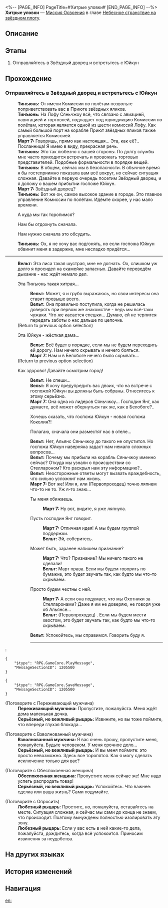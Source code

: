 <%-- [PAGE_INFO]
PageTitle=#Хитрые уловки#
[END_PAGE_INFO] --%>
{{Дополнить|Диалоги.}}
{{Миссия Инфобокс
|id              = 1020302
|Название        = 
|Изображение     = Миссия Хитрые уловки.png
|Тип             = Миссия Освоения
|Событие         = 
|Глава           = Небесное странствие на звёздном плоту
|Условия         = Завершена [[Миссия Освоения]] «[[Среди поражённых Марой]]»
|Персонажи       = Вельт; Взволнованный мужчина; Любезный рыцарь; Март 7; Обеспокоенная женщина; Первопроходец; Переживающий мужчина; Серьёзный, но вежливый рыцарь; Тинъюнь
|СтартЛокация    = [[Лофу Сяньчжоу]] — [[Центральная гавань Приюта звёздных яликов]]
|Мир             = Лофу Сяньчжоу
|Предыдущая      = Среди поражённых Марой
|Следующая       = Гончая гонится за лисой
|Награды         = Опыт Освоения*800; Звёздный нефрит*80; Путеводитель путешественника*3; Очищенный эфир*3; Кредиты*30 000
}}
'''Хитрые уловки''' — [[Миссия Освоения]] в главе [[Небесное странствие на звёздном плоту]].

==Описание==
{{Описание|В Звёздном дворце подающие надежды Первопроходцы, к сожалению, получили отказ Юйкун.<br />К счастью, появляется генерал Цзин Юань из Облачных Рыцарей Лофу. Однако он поручает вам поиск не Стелларона, а местонахождения Кафки.<br />Покинув Звёздный дворец, вы немного отдохнули и решили найти Дань Хэна.}}

==Этапы==
# Отправляйтесь в Звёздный дворец и встретьтесь с Юйкун

==Прохождение==
{{Дополнить}}

===Отправляйтесь в Звёздный дворец и встретьтесь с Юйкун===
{{Описание миссии|тип=Миссия Освоения|локация=Центральная гавань Приюта звёздных яликов|Зная, что вы прибыли за Стелларонами, Тинъюнь приглашает всех на встречу в Звёздный дворец.<br />Шесть комиссий управляют Сяньчжоу. Если вы хотите свободно передвигаться по Лофу, вы должны получить одобрение главы Комиссии по полётам Юйкун, который отвечает за транспорт и дипломатию.}}
{{Диалог Начало}}
:'''Тинъюнь:''' От имени Комиссии по полётам позвольте поприветствовать вас в Приюте звёздных яликов.
:'''Тинъюнь:''' На Лофу Сяньчжоу всё, что связано с авиацией, навигацией и торговлей, подпадает под юрисдикцию Комиссии по полётам, которая является одной из шести комиссий Лофу. Как самый большой порт на корабле Приют звёздных яликов также управляется Комиссией.
:'''Март 7:''' Говоришь, прямо как настоящая... Эта, как её?.. Посланница! Я имею в виду, прекрасная речь.
:'''Тинъюнь:''' Это так любезно с вашей стороны. По долгу службы мне часто приходится встречать и провожать торговых представителей. Подобные формальности в порядке вещей.
:'''Тинъюнь:''' В общем, сейчас мы в безопасности. В обычное время я бы гостеприимно показала вам всё вокруг, но сейчас ситуация сложная. Давайте в первую очередь посетим Звёздный дворец, и я доложу о вашем прибытии госпоже Юйкун.
:'''Март 7:''' Звёздный дворец?
:'''Тинъюнь:''' Вот же он, самое высокое здание в городе. Это главное управление Комиссии по полётам. Идёмте скорее, у нас мало времени.
:{{Диалог|Стрелка}} А куда мы так торопимся?
:{{Диалог|Стрелка}} Нам бы отдохнуть сначала.
:{{Диалог|Стрелка}} Нам нужно сначала это обсудить.
:'''Тинъюнь:''' Ох, я не хочу вас подгонять, но если госпожа Юйкун обвинит меня в задержке, мне несладко придётся...
:{{tx}}
----
:'''Вельт:''' Эта лиса такая шустрая, мне не догнать. Ох, слишком уж долго я просидел на скамейке запасных. Давайте переведём дыхание - нас ждёт немало дел.
:{{Диалог|Разговор}} Эта Тинъюнь такая хитрая...
::'''Вельт:''' Может, я и грубо выражаюсь, но свои интересы она ставит превыше всего.
::'''Вельт:''' Она правильно поступила, когда не решилась доверять при первом же знакомстве - ведь мы всё-таки чужаки. Что же касается спешки... Думаю, ей не терпится передать заботы о нас дальше по цепочке.
:;(Return to previous option selection)
:{{Диалог|Разговор}} Эта Юйкун - жёсткая дама...
::'''Вельт:''' Всё будет в порядке, если мы не будем переходить ей дорогу. Нам нечего скрывать и нечего бояться.
::'''Март 7:''' Нам и в Белобоге нечего было скрывать...
:;(Return to previous option selection)
:{{Диалог|Стрелка}} Как здорово! Давайте осмотрим город!
::'''Вельт:''' Не спеши...
::'''Вельт:''' Я хочу предупредить вас двоих, что на встрече с госпожой Юйкун вы должны быть собраны. Отнеситесь к этому серьёзно.
::'''Март 7:''' Она одна из лидеров Сяньчжоу... Господин Янг, как думаете, всё может обернуться так же, как в Белобоге?..
::{{Диалог|Стрелка}} Хочешь сказать, что госпожа Юйкун - новая госпожа Коколия?!
::{{Диалог|Стрелка}} Полагаю, сначала они разместят нас в отеле...
::'''Вельт:''' Нет, Альянс Сяньчжоу до такого не опустится. Но госпожа Юйкун наверняка задаст нам немало сложных вопросов...
::'''Вельт:''' Почему мы прибыли на корабль Сяньчжоу именно сейчас? Откуда мы узнали о происшествии со Стеллароном? Кто раскрыл нам эту информацию?..
::'''Вельт:''' Неосторожные ответы могут вызвать враждебность, что сильно усложнит нам жизнь.
::'''Март 7:''' Вот же! Или я, или (Первопроходец) точно ляпнем что-то не то. Уж я-то знаю...
::{{Диалог|Стрелка}} Ты меня обижаешь.
:::'''Март 7:''' Ну вот, видите, я уже ляпнула.
::{{Диалог|Стрелка}} Пусть господин Янг говорит.
:::'''Март 7:''' Отличная идея! А мы будем группой поддержки.
:::'''Вельт:''' Эй, соберитесь.
::{{Диалог|Стрелка}} Может быть, заранее напишем признание?
:::'''Март 7:''' Что? Признание? Мы ничего такого не сделали!
:::'''Вельт:''' Март права. Если мы будем говорить по бумажке, это будет звучать так, как будто мы что-то скрываем.
::{{Диалог|Стрелка}} Просто будем честны с ней.
:::'''Март 7:''' А если она подумает, что мы Охотники за Стелларонами? Даже я им не доверяю, не говоря уже об Альянсе...
:::'''Вельт:''' (Первопроходец) {{MC|ж=права|м=прав}}. Если мы будем мести хвостом, это будет звучать так, как будто мы что-то скрываем.
::'''Вельт:''' Успокойтесь, мы справимся. Говорить буду я.
::----
:<pre>{
	"$type": "RPG.GameCore.PlayMessage",
	"MessageSectionID": 1205500
}</pre>
<pre>{
	"$type": "RPG.GameCore.SaveMessage",
	"MessageSectionID": 1205500
}</pre>

;(Поговорите с Переживающий мужчина)
:'''Переживающий мужчина:''' Пропустите, пожалуйста. Меня ждёт дома маленькая дочка.
:'''Серьёзный, но вежливый рыцарь:''' Извините, но вы тоже поймите, что впереди глухая блокада...

;(Поговорите с Взволнованный мужчина)
:'''Взволнованный мужчина:''' Я вас очень прошу, пропустите меня, пожалуйста. Будьте человеком. У меня срочное дело...
:'''Серьёзный, но вежливый рыцарь:''' И вы меня поймите: это просто невозможно. Здесь все торопятся. Как я могу сделать исключение только для вас?

;(Поговорите с Обеспокоенная женщина)
:'''Обеспокоенная женщина:''' Пропустите меня сейчас же! Мне надо успеть распродать товар!
:'''Серьёзный, но вежливый рыцарь:''' Успокойтесь. Что важнее: сделка или ваша жизнь? Сами подумайте.

;(Поговорите с Опросить)
:'''Любезный рыцарь:''' Простите, но, пожалуйста, оставайтесь на месте. Ситуация сложная, и сейчас мы сами до конца не знаем, что происходит. Поэтому вынуждены полностью изолировать эту зону.
:'''Любезный рыцарь:''' Если у вас есть в ней какие-то дела, пожалуйста, дождитесь, когда всё успокоится. Приносим извинения за неудобства.
{{Диалог Конец}}

==На других языках==
{{На других языках
|en   = Devising Stratagems
|zhs  = 紫府通谒，将军定策
|zht  = 紫府通謁，將軍定策
|ja   = 紫府へ謁見、将軍の策定
|ko   = 알현, 장군의 전략
|es   = La estratagema del general
|fr   = Mettre au point des stratagèmes
|ru   = Хитрые уловки
|th   = เผชิญหน้าผู้นำแห่งกลยุทธ์
|vi   = Diện Kiến Cõi Tiên, Tướng Quân Thiết Sách
|de   = Strategische Planung
|id   = Merancang Strategi
|pt   = Elaborando Estratagemas
}}

==История изменений==
{{История изменений|3.5}}

==Навигация==
{{Миссия Освоения Навбокс|Глава }}

[[en:]]

